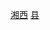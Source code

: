 {{Catnav|頁面分類|...|中国县份|中国各省县份|湖南省县份}}
{{Catnav|頁面分類|...|湖南行政区划|湖南省县级行政区|湖南省县份}}
{{Catnav|頁面分類|...|湖南市州|湘西|湘西行政区划|湘西县市}}
{{catmore|凤凰县|湖南省凤凰县}}

[[Category:湖南省县份|湘西]]
[[Category:湘西县市|县]]